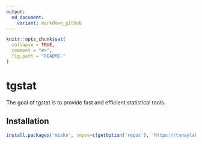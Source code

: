 ```yaml
---
output:
  md_document:
    variant: markdown_github
---
```


```r
knitr::opts_chunk$set(
  collapse = TRUE,
  comment = "#>",
  fig.path = "README-"
)
```

# tgstat

The goal of tgstat is to provide fast and efficient statistical tools.

## Installation
```r
install.packages('misha', repos=c(getOption('repos'), 'https://tanaylab.bitbucket.io/repo'))
```

